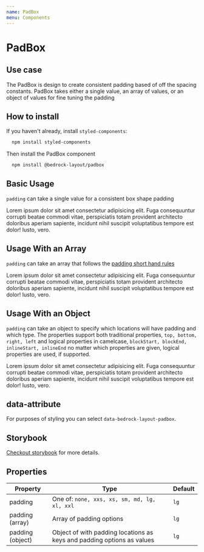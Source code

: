 ```yaml
---
name: PadBox
menu: Components
---
```



# PadBox

## Use case

The PadBox is design to create consistent padding based of off the spacing constants.
PadBox takes either a single value, an array of values, or an object of values for fine tuning the padding

## How to install

If you haven't already, install `styled-components`:

```bash
  npm install styled-components
```

Then install the PadBox component

```bash
  npm install @bedrock-layout/padbox
```

## Basic Usage

`padding` can take a single value for a consistent box shape padding

<Playground>
  <PadBox style={{ border: "1px solid black" }} padding="lg">
    Lorem ipsum dolor sit amet consectetur adipisicing elit. Fuga consequuntur
    corrupti beatae commodi vitae, perspiciatis totam provident architecto
    doloribus aperiam sapiente, incidunt nihil suscipit voluptatibus tempore est
    dolor! Iusto, vero.
  </PadBox>
</Playground>

## Usage With an Array

`padding` can take an array that follows the [padding short hand rules](https://developer.mozilla.org/en-US/docs/Web/CSS/padding)

<Playground>
  <PadBox
    style={{ border: "1px solid black" }}
    padding={["lg", "xs", "sm", "xl"]}
  >
    Lorem ipsum dolor sit amet consectetur adipisicing elit. Fuga consequuntur
    corrupti beatae commodi vitae, perspiciatis totam provident architecto
    doloribus aperiam sapiente, incidunt nihil suscipit voluptatibus tempore est
    dolor! Iusto, vero.
  </PadBox>
</Playground>

## Usage With an Object

`padding` can take an object to specify which locations will have padding and which type.
The properties support both traditional properties, `top, bottom, right, left` and logical properties in camelcase, `blockStart, blockEnd, inlineStart, inlineEnd`
no matter which properties are given, logical properties are used, if supported.

<Playground>
  <PadBox
    style={{ border: "1px solid black" }}
    padding={{ top: "lg", blockEnd: "sm" }}
  >
    Lorem ipsum dolor sit amet consectetur adipisicing elit. Fuga consequuntur
    corrupti beatae commodi vitae, perspiciatis totam provident architecto
    doloribus aperiam sapiente, incidunt nihil suscipit voluptatibus tempore est
    dolor! Iusto, vero.
  </PadBox>
</Playground>

## data-attribute

For purposes of styling you can select `data-bedrock-layout-padbox`.

## Storybook

[Checkout storybook](https://storybook.bedrock-layout.dev/?path=/story/padbox--padding-array) for more details.

## Properties

| Property         | Type                                                                   | Default |
| ---------------- | ---------------------------------------------------------------------- | ------- |
| padding          | One of: `none, xxs, xs, sm, md, lg, xl, xxl`                           | `lg`    |
| padding (array)  | Array of padding options                                               | `lg`    |
| padding (object) | Object of with padding locations as keys and padding options as values | `lg`    |
